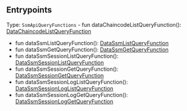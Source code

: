 


## Entrypoints

Type: `SsmApiQueryFunctions` - fun dataChaincodeListQueryFunction(): [DataChaincodeListQueryFunction](#list-ssms)
 - fun dataSsmListQueryFunction(): [DataSsmListQueryFunction](#list-ssms)
 - fun dataSsmGetQueryFunction(): [DataSsmGetQueryFunction](#get-ssm)
 - fun dataSsmSessionListQueryFunction(): [DataSsmSessionListQueryFunction](#list-sessions)
 - fun dataSsmSessionGetQueryFunction(): [DataSsmSessionGetQueryFunction](#get-session)
 - fun dataSsmSessionLogListQueryFunction(): [DataSsmSessionLogListQueryFunction](#list-session-logs)
 - fun dataSsmSessionLogGetQueryFunction(): [DataSsmSessionLogGetQueryFunction](#get-session-log)

